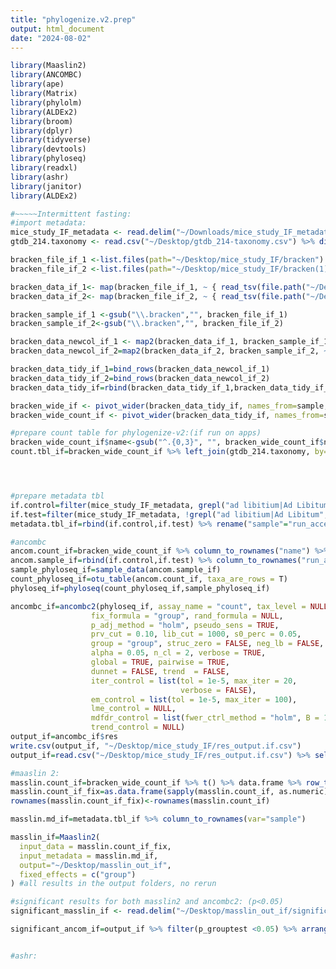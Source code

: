 ```yaml
---
title: "phylogenize.v2.prep"
output: html_document
date: "2024-08-02"
---
```


```r
library(Maaslin2)
library(ANCOMBC)
library(ape)
library(Matrix)
library(phylolm)
library(ALDEx2)
library(broom)
library(dplyr)
library(tidyverse)
library(devtools)
library(phyloseq)
library(readxl)
library(ashr)
library(janitor)
library(ALDEx2)

#~~~~~Intermittent fasting:
#import metadata:
mice_study_IF_metadata <- read.delim("~/Downloads/mice_study_IF_metadata.txt")
gtdb_214.taxonomy <- read.csv("~/Desktop/gtdb_214-taxonomy.csv") %>% distinct(species, .keep_all = TRUE)

bracken_file_if_1 <-list.files(path="~/Desktop/mice_study_IF/bracken")
bracken_file_if_2 <-list.files(path="~/Desktop/mice_study_IF/bracken(1)")

bracken_data_if_1<- map(bracken_file_if_1, ~ { read_tsv(file.path("~/Desktop/mice_study_IF/bracken", .), show_col_types=FALSE) })
bracken_data_if_2<- map(bracken_file_if_2, ~ { read_tsv(file.path("~/Desktop/mice_study_IF/bracken(1)", .), show_col_types=FALSE) })

bracken_sample_if_1 <-gsub("\\.bracken","", bracken_file_if_1)
bracken_sample_if_2<-gsub("\\.bracken","", bracken_file_if_2)

bracken_data_newcol_if_1 <- map2(bracken_data_if_1, bracken_sample_if_1, ~ { mutate(.x, sample = .y)})
bracken_data_newcol_if_2=map2(bracken_data_if_2, bracken_sample_if_2, ~ { mutate(.x, sample = .y)})

bracken_data_tidy_if_1=bind_rows(bracken_data_newcol_if_1) 
bracken_data_tidy_if_2=bind_rows(bracken_data_newcol_if_2)
bracken_data_tidy_if=rbind(bracken_data_tidy_if_1,bracken_data_tidy_if_2)

bracken_wide_if <- pivot_wider(bracken_data_tidy_if, names_from=sample, values_from=fraction_total_reads, id_cols=name, values_fill = 0) 
bracken_wide_count_if <- pivot_wider(bracken_data_tidy_if, names_from=sample, values_from=new_est_reads, id_cols=name, values_fill = 0)

#prepare count table for phylogenize-v2:(if run on apps)
bracken_wide_count_if$name<-gsub("^.{0,3}", "", bracken_wide_count_if$name)
count.tbl_if=bracken_wide_count_if %>% left_join(gtdb_214.taxonomy, by=c("name"="species")) #this is concerning so maybe stop...?




#prepare metadata tbl 
if.control=filter(mice_study_IF_metadata, grepl("ad libitium|Ad Libitum",sample_title)) %>% mutate(group="control") %>% select(run_accession,group) 
if.test=filter(mice_study_IF_metadata, !grepl("ad libitium|Ad Libitum",sample_title)) %>% mutate(group="test") %>% select(run_accession,group) 
metadata.tbl_if=rbind(if.control,if.test) %>% rename("sample"="run_accession")

#ancombc
ancom.count_if=bracken_wide_count_if %>% column_to_rownames("name") %>% as.matrix(.)
ancom.sample_if=rbind(if.control,if.test) %>% column_to_rownames("run_accession")
sample_phyloseq_if=sample_data(ancom.sample_if)
count_phyloseq_if=otu_table(ancom.count_if, taxa_are_rows = T)
phyloseq_if=phyloseq(count_phyloseq_if,sample_phyloseq_if)

ancombc_if=ancombc2(phyloseq_if, assay_name = "count", tax_level = NULL,
                  fix_formula = "group", rand_formula = NULL,
                  p_adj_method = "holm", pseudo_sens = TRUE,
                  prv_cut = 0.10, lib_cut = 1000, s0_perc = 0.05,
                  group = "group", struc_zero = FALSE, neg_lb = FALSE,
                  alpha = 0.05, n_cl = 2, verbose = TRUE,
                  global = TRUE, pairwise = TRUE, 
                  dunnet = FALSE, trend  = FALSE,
                  iter_control = list(tol = 1e-5, max_iter = 20, 
                                      verbose = FALSE),
                  em_control = list(tol = 1e-5, max_iter = 100),
                  lme_control = NULL, 
                  mdfdr_control = list(fwer_ctrl_method = "holm", B = 100), 
                  trend_control = NULL)
output_if=ancombc_if$res
write.csv(output_if, "~/Desktop/mice_study_IF/res_output.if.csv")
output_if=read.csv("~/Desktop/mice_study_IF/res_output.if.csv") %>% select(-X)

#maaslin 2:
masslin.count_if=bracken_wide_count_if %>% t() %>% data.frame %>% row_to_names(row_number=1)
masslin.count_if_fix=as.data.frame(sapply(masslin.count_if, as.numeric))
rownames(masslin.count_if_fix)<-rownames(masslin.count_if)

masslin.md_if=metadata.tbl_if %>% column_to_rownames(var="sample")

masslin_if=Maaslin2(
  input_data = masslin.count_if_fix,
  input_metadata = masslin.md_if,
  output="~/Desktop/masslin_out_if",
  fixed_effects = c("group")
) #all results in the output folders, no rerun

#significant results for both masslin2 and ancombc2: (p<0.05)
significant_masslin_if <- read.delim("~/Desktop/masslin_out_if/significant_results.tsv")

significant_ancom_if=output_if %>% filter(p_grouptest <0.05) %>% arrange(p_grouptest) 


#ashr:





```

